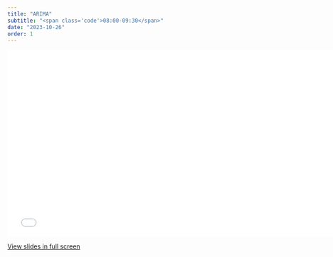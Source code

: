```yaml
---
title: "ARIMA"
subtitle: "<span class='code'>08:00-09:30</span>"
date: "2023-10-26"
order: 1
---
```


<!-- Materials will be distributed sooner to the event. -->

```{=html}
<embed src="../../materials/04_arima.pdf" type="application/pdf" width="750px" height="420px">
```

[View slides in full screen](../../materials/04_arima.pdf)
